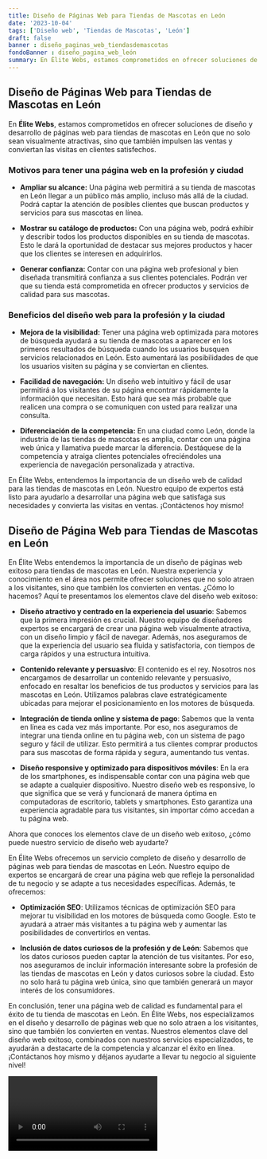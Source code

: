 ```yaml
---
title: Diseño de Páginas Web para Tiendas de Mascotas en León
date: '2023-10-04'
tags: ['Diseño web', 'Tiendas de Mascotas', 'León']
draft: false
banner : diseño_paginas_web_tiendasdemascotas
fondoBanner : diseño_pagina_web_león
summary: En Élite Webs, estamos comprometidos en ofrecer soluciones de diseño y desarrollo de páginas web para tiendas de mascotas en León que no solo sean visualmente atractivas, sino que también impulsen las ventas y conviertan las visitas en clientes satisfechos. 
---
```


## Diseño de Páginas Web para Tiendas de Mascotas en León

En **Élite Webs**, estamos comprometidos en ofrecer soluciones de diseño y desarrollo de páginas web para tiendas de mascotas en León que no solo sean visualmente atractivas, sino que también impulsen las ventas y conviertan las visitas en clientes satisfechos. 

### Motivos para tener una página web en la profesión y ciudad

- **Ampliar su alcance:** Una página web permitirá a su tienda de mascotas en León llegar a un público más amplio, incluso más allá de la ciudad. Podrá captar la atención de posibles clientes que buscan productos y servicios para sus mascotas en línea.

- **Mostrar su catálogo de productos:** Con una página web, podrá exhibir y describir todos los productos disponibles en su tienda de mascotas. Esto le dará la oportunidad de destacar sus mejores productos y hacer que los clientes se interesen en adquirirlos.

- **Generar confianza:** Contar con una página web profesional y bien diseñada transmitirá confianza a sus clientes potenciales. Podrán ver que su tienda está comprometida en ofrecer productos y servicios de calidad para sus mascotas.

### Beneficios del diseño web para la profesión y la ciudad

- **Mejora de la visibilidad:** Tener una página web optimizada para motores de búsqueda ayudará a su tienda de mascotas a aparecer en los primeros resultados de búsqueda cuando los usuarios busquen servicios relacionados en León. Esto aumentará las posibilidades de que los usuarios visiten su página y se conviertan en clientes.

- **Facilidad de navegación:** Un diseño web intuitivo y fácil de usar permitirá a los visitantes de su página encontrar rápidamente la información que necesitan. Esto hará que sea más probable que realicen una compra o se comuniquen con usted para realizar una consulta.

- **Diferenciación de la competencia:** En una ciudad como León, donde la industria de las tiendas de mascotas es amplia, contar con una página web única y llamativa puede marcar la diferencia. Destáquese de la competencia y atraiga clientes potenciales ofreciéndoles una experiencia de navegación personalizada y atractiva.

En Élite Webs, entendemos la importancia de un diseño web de calidad para las tiendas de mascotas en León. Nuestro equipo de expertos está listo para ayudarlo a desarrollar una página web que satisfaga sus necesidades y convierta las visitas en ventas. ¡Contáctenos hoy mismo!

<GifSeo />

<Cta />

## Diseño de Página Web para Tiendas de Mascotas en León

En Élite Webs entendemos la importancia de un diseño de páginas web exitoso para tiendas de mascotas en León. Nuestra experiencia y conocimiento en el área nos permite ofrecer soluciones que no solo atraen a los visitantes, sino que también los convierten en ventas. ¿Cómo lo hacemos? Aquí te presentamos los elementos clave del diseño web exitoso:

- **Diseño atractivo y centrado en la experiencia del usuario**: Sabemos que la primera impresión es crucial. Nuestro equipo de diseñadores expertos se encargará de crear una página web visualmente atractiva, con un diseño limpio y fácil de navegar. Además, nos aseguramos de que la experiencia del usuario sea fluida y satisfactoria, con tiempos de carga rápidos y una estructura intuitiva.

- **Contenido relevante y persuasivo**: El contenido es el rey. Nosotros nos encargamos de desarrollar un contenido relevante y persuasivo, enfocado en resaltar los beneficios de tus productos y servicios para las mascotas en León. Utilizamos palabras clave estratégicamente ubicadas para mejorar el posicionamiento en los motores de búsqueda.

- **Integración de tienda online y sistema de pago**: Sabemos que la venta en línea es cada vez más importante. Por eso, nos aseguramos de integrar una tienda online en tu página web, con un sistema de pago seguro y fácil de utilizar. Esto permitirá a tus clientes comprar productos para sus mascotas de forma rápida y segura, aumentando tus ventas.

- **Diseño responsive y optimizado para dispositivos móviles**: En la era de los smartphones, es indispensable contar con una página web que se adapte a cualquier dispositivo. Nuestro diseño web es responsive, lo que significa que se verá y funcionará de manera óptima en computadoras de escritorio, tablets y smartphones. Esto garantiza una experiencia agradable para tus visitantes, sin importar cómo accedan a tu página web.

Ahora que conoces los elementos clave de un diseño web exitoso, ¿cómo puede nuestro servicio de diseño web ayudarte?

En Élite Webs ofrecemos un servicio completo de diseño y desarrollo de páginas web para tiendas de mascotas en León. Nuestro equipo de expertos se encargará de crear una página web que refleje la personalidad de tu negocio y se adapte a tus necesidades específicas. Además, te ofrecemos:

- **Optimización SEO**: Utilizamos técnicas de optimización SEO para mejorar tu visibilidad en los motores de búsqueda como Google. Esto te ayudará a atraer más visitantes a tu página web y aumentar las posibilidades de convertirlos en ventas.

- **Inclusión de datos curiosos de la profesión y de León**: Sabemos que los datos curiosos pueden captar la atención de tus visitantes. Por eso, nos aseguramos de incluir información interesante sobre la profesión de las tiendas de mascotas en León y datos curiosos sobre la ciudad. Esto no solo hará tu página web única, sino que también generará un mayor interés de los consumidores.

En conclusión, tener una página web de calidad es fundamental para el éxito de tu tienda de mascotas en León. En Élite Webs, nos especializamos en el diseño y desarrollo de páginas web que no solo atraen a los visitantes, sino que también los convierten en ventas. Nuestros elementos clave del diseño web exitoso, combinados con nuestros servicios especializados, te ayudarán a destacarte de la competencia y alcanzar el éxito en línea. ¡Contáctanos hoy mismo y déjanos ayudarte a llevar tu negocio al siguiente nivel!

<Video />

<CtaBot job='Tiendas de Mascotas' city='León'/>

<Gmaps query='León+españa+maps' />